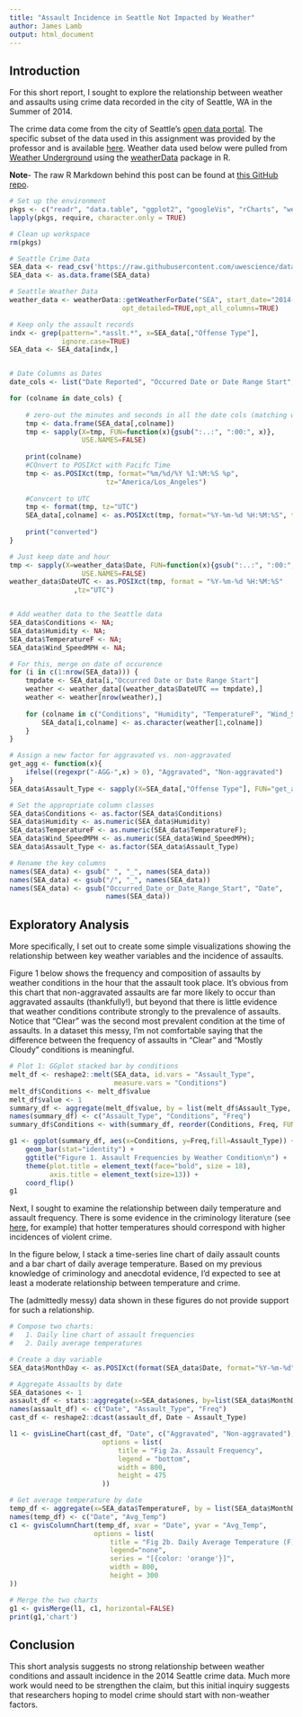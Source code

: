 ```yaml
---
title: "Assault Incidence in Seattle Not Impacted by Weather"
author: James Lamb
output: html_document
---
```


## Introduction

For this short report, I sought to explore the relationship between weather and assaults using crime data recorded in the city of Seattle, WA in the Summer of 2014.

The crime data come from the city of Seattle's [open data portal](https://data.seattle.gov/). The specific subset of the data used in this assignment was provided by the professor and is available [here](https://raw.githubusercontent.com/uwescience/datasci_course_materials/master/assignment6/seattle_incidents_summer_2014.csv). Weather data used below were pulled from [Weather Underground](http://www.wunderground.com/) using the [weatherData](https://cran.r-project.org/web/packages/weatherData/index.html) package in R.

**Note**- The raw R Markdown behind this post can be found at [this GitHub repo](https://github.com/jameslamb/MOOC_Stuff/blob/master/Communicating_Data_Science_Results/Assignments/UWCOMM_Assignment1.rmd).

```r
# Set up the environment
pkgs <- c("readr", "data.table", "ggplot2", "googleVis", "rCharts", "weatherData", "reshape2", "plyr", "rChartsCalendar")
lapply(pkgs, require, character.only = TRUE)

# Clean up workspace
rm(pkgs)
```


```r

# Seattle Crime Data
SEA_data <- read_csv('https://raw.githubusercontent.com/uwescience/datasci_course_materials/master/assignment6/seattle_incidents_summer_2014.csv')
SEA_data <- as.data.frame(SEA_data)

# Seattle Weather Data
weather_data <- weatherData::getWeatherForDate("SEA", start_date="2014-06-01", end_date="2014-08-31", 
                            opt_detailed=TRUE,opt_all_columns=TRUE)

```

```r

# Keep only the assault records
indx <- grep(pattern=".*asslt.*", x=SEA_data[,"Offense Type"],
             ignore.case=TRUE)
SEA_data <- SEA_data[indx,]


# Date Columns as Dates
date_cols <- list("Date Reported", "Occurred Date or Date Range Start","Occurred Date Range End")

for (colname in date_cols) {
    
    # zero-out the minutes and seconds in all the date cols (matching weather on hour is good enough)
    tmp <- data.frame(SEA_data[,colname])
    tmp <- sapply(X=tmp, FUN=function(x){gsub(":..:", ":00:", x)},
                  USE.NAMES=FALSE)
    
    print(colname)
    #COnvert to POSIXct with Pacifc Time
    tmp <- as.POSIXct(tmp, format="%m/%d/%Y %I:%M:%S %p",
                        tz="America/Los_Angeles")
    
    #Convcert to UTC
    tmp <- format(tmp, tz="UTC")
    SEA_data[,colname] <- as.POSIXct(tmp, format="%Y-%m-%d %H:%M:%S", tz="UTC")
    
    print("converted")
}

# Just keep date and hour
tmp <- sapply(X=weather_data$Date, FUN=function(x){gsub(":..:", ":00:", x)},
                  USE.NAMES=FALSE)
weather_data$DateUTC <- as.POSIXct(tmp, format = "%Y-%m-%d %H:%M:%S"
                ,tz="UTC")


# Add weather data to the Seattle data
SEA_data$Conditions <- NA;
SEA_data$Humidity <- NA;
SEA_data$TemperatureF <- NA;
SEA_data$Wind_SpeedMPH <- NA;

# For this, merge on date of occurence
for (i in c(1:nrow(SEA_data))) {
    tmpdate <- SEA_data[i,"Occurred Date or Date Range Start"]
    weather <- weather_data[(weather_data$DateUTC == tmpdate),]
    weather <- weather[nrow(weather),]
    
    for (colname in c("Conditions", "Humidity", "TemperatureF", "Wind_SpeedMPH")) {
        SEA_data[i,colname] <- as.character(weather[1,colname])
    }
}

# Assign a new factor for aggravated vs. non-aggravated
get_agg <- function(x){
    ifelse((regexpr("-AGG-",x) > 0), "Aggravated", "Non-aggravated")
}
SEA_data$Assault_Type <- sapply(X=SEA_data[,"Offense Type"], FUN="get_agg");

# Set the appropriate column classes
SEA_data$Conditions <- as.factor(SEA_data$Conditions)
SEA_data$Humidity <- as.numeric(SEA_data$Humidity)
SEA_data$TemperatureF <- as.numeric(SEA_data$TemperatureF);
SEA_data$Wind_SpeedMPH <- as.numeric(SEA_data$Wind_SpeedMPH);
SEA_data$Assault_Type <- as.factor(SEA_data$Assault_Type)

# Rename the key columns
names(SEA_data) <- gsub(" ", "_", names(SEA_data))
names(SEA_data) <- gsub("/", "_", names(SEA_data))
names(SEA_data) <- gsub("Occurred_Date_or_Date_Range_Start", "Date",
                        names(SEA_data))

```


## Exploratory Analysis

More specifically, I set out to create some simple visualizations showing the relationship between key weather variables and the incidence of assaults.

Figure 1 below shows the frequency and composition of assaults by weather conditions in the hour that the assault took place. It's obvious from this chart that non-aggravated assaults are far more likely to occur than aggravated assaults (thankfully!), but beyond that there is little evidence that weather conditions contribute strongly to the prevalence of assaults. Notice that "Clear" was the second most prevalent condition at the time of assaults. In a dataset this messy, I'm not comfortable saying that the difference between the frequency of assaults in "Clear" and "Mostly Cloudy" conditions is meaningful.

```r

# Plot 1: GGplot stacked bar by conditions
melt_df <- reshape2::melt(SEA_data, id.vars = "Assault_Type",
                          measure.vars = "Conditions")
melt_df$Conditions <- melt_df$value
melt_df$value <- 1
summary_df <- aggregate(melt_df$value, by = list(melt_df$Assault_Type, melt_df$Conditions), FUN = "sum")
names(summary_df) <- c("Assault_Type", "Conditions", "Freq")
summary_df$Conditions <- with(summary_df, reorder(Conditions, Freq, FUN="sum"))

g1 <- ggplot(summary_df, aes(x=Conditions, y=Freq,fill=Assault_Type)) + 
    geom_bar(stat="identity") +
    ggtitle("Figure 1. Assault Frequencies by Weather Condition\n") +
    theme(plot.title = element_text(face="bold", size = 18),
          axis.title = element_text(size=13)) +
    coord_flip()
g1
```

Next, I sought to examine the relationship between daily temperature and assault frequency. There is some evidence in the criminology literature (see [here](http://www.ncbi.nlm.nih.gov/pubmed/16060743), for example) that hotter temperatures should correspond with higher incidences of violent crime.

In the figure below, I stack a time-series line chart of daily assault counts and a bar chart of daily average temperature. Based on my previous knowledge of criminology and anecdotal evidence, I'd expected to see at least a moderate relationship between temperature and crime. 

The (admittedly messy) data shown in these figures do not provide support for such a relationship.

```r

# Compose two charts:
#   1. Daily line chart of assault frequencies
#   2. Daily average temperatures

# Create a day variable
SEA_data$MonthDay <- as.POSIXct(format(SEA_data$Date, format="%Y-%m-%d"), tz="UTC")

# Aggregate Assaults by date
SEA_data$ones <- 1
assault_df <- stats::aggregate(x=SEA_data$ones, by=list(SEA_data$MonthDay, SEA_data$Assault_Type), FUN = "sum")
names(assault_df) <- c("Date", "Assault_Type", "Freq")
cast_df <- reshape2::dcast(assault_df, Date ~ Assault_Type)

l1 <- gvisLineChart(cast_df, "Date", c("Aggravated", "Non-aggravated"), 
                       options = list(
                           title = "Fig 2a. Assault Frequency",
                           legend = "bottom",
                           width = 800,
                           height = 475
                       ))

# Get average temperature by date
temp_df <- aggregate(x=SEA_data$TemperatureF, by = list(SEA_data$MonthDay), FUN = "mean")
names(temp_df) <- c("Date", "Avg_Temp")
c1 <- gvisColumnChart(temp_df, xvar = "Date", yvar = "Avg_Temp",
                     options = list(
                         title = "Fig 2b. Daily Average Temperature (F)",
                         legend="none",
                         series = "[{color: 'orange'}]",
                         width = 800,
                         height = 300
))

# Merge the two charts
g1 <- gvisMerge(l1, c1, horizontal=FALSE)
print(g1,'chart')
```

## Conclusion

This short analysis suggests no strong relationship between weather conditions and assault incidence in the 2014 Seattle crime data. Much more work would need to be strengthen the claim, but this initial inquiry suggests that researchers hoping to model crime should start with non-weather factors.

